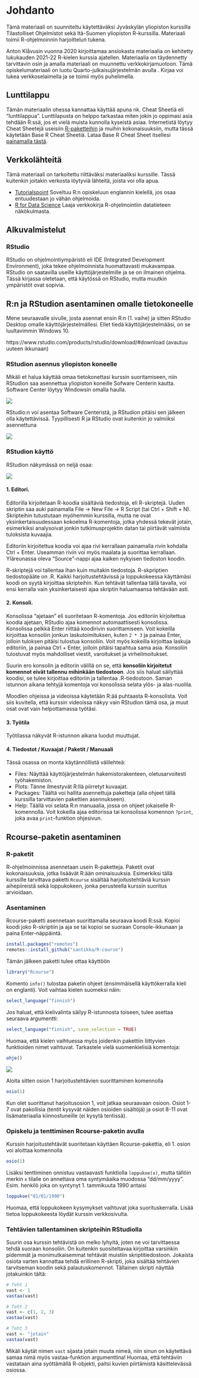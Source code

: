 # Johdanto {-}

Tämä materiaali on suunniteltu käytettäväksi Jyväskylän yliopiston kurssilla Tilastolliset Ohjelmistot sekä Itä-Suomen yliopiston R-kurssilla. Materiaali toimii R-ohjelmoinnin harjoittelun tukena.

Anton Klåvusin vuonna 2020 kirjoittamaa ansiokasta materiaalia on kehitetty lukukauden 2021-22 R-kielen kurssia ajatellen. Materiaalia on täydennetty tarvittavin osin ja amalla materiaali on muunnettu verkkokirjamuotoon.
Tämä opiskelumateriaali on luotu Quarto-julkaisujärjestelmän avulla [](https://quarto.org/). Kirjaa voi lukea verkkoselaimella ja se toimii myös puhelimella.

## Lunttilappu {-}

Tämän materiaalin ohessa kannattaa käyttää apuna nk. Cheat Sheetiä eli "lunttilappua". Lunttilapusta on helppo tarkastaa miten jokin jo oppimasi asia tehdään R:ssä, jos et vielä muista kunnolla kyseistä asiaa. Internetistä löytyy Cheat Sheetejä useisiin [R-paketteihin](https://www.rstudio.com/resources/cheatsheets/) ja muihin kokonaisuuksiin, mutta tässä käytetään Base R Cheat Sheetiä. Lataa Base R Cheat Sheet itsellesi [painamalla tästä](files/base_R_cheat_sheet.pdf). 

## Verkkolähteitä {-}

Tämä materiaali on tarkoitettu riittäväksi materiaaliksi kurssille. Tässä kuitenkin joitakin verkosta löytyviä lähteitä, joista voi olla apua.

 - [Tutorialspoint](https://www.tutorialspoint.com/r/index.htm) Soveltuu R:n opiskeluun englannin kielellä, jos osaa entuudestaan jo vähän ohjelmoida.
 - [R for Data Science](https://r4ds.had.co.nz/) Laaja verkkokirja R-ohjelmointiin datatieteen näkökulmasta. 

## Alkuvalmistelut {-}

### RStudio {-}

RStudio on ohjelmointiympäristö eli IDE (Integrated Development Environment), joka tekee ohjelmoinnista huomattavasti mukavampaa. RStudio on saatavilla useille käyttöjärjestelmille ja se on ilmainen ohjelma. Tässä kirjassa oletetaan, että käytössä on RStudio, mutta muutkin ympäristöt ovat sopivia.

## R:n ja RStudion asentaminen omalle tietokoneelle {-}

Mene seuraavalle sivulle, josta asennat ensin R:n (1. vaihe) ja sitten RStudio Desktop omalle käyttöjärjestelmällesi. Ellet tiedä käyttöjärjestelmääsi, on se luultavimmin Windows 10.

https://www.rstudio.com/products/rstudio/download/#download (avautuu uuteen ikkunaan)

### RStudion asennus yliopiston koneelle {-}

Mikäli et halua käyttää omaa tietokonettasi kurssin suoritamiseen, niin RStudion saa asennettua yliopiston koneille Sofware Centerin kautta. Software Center löytyy Windowsin omalla haulla.

![](files/software_center.jpg)

RStudio:n voi asentaa Software Centeristä, ja RStudion pitäisi sen jälkeen olla käytettävissä. Tyypillisesti R ja RStudio ovat kuitenkin jo valmiiksi asennettuna

![](files/RStudio_sc.jpg)

### RStudion käyttö {-}

RStudion näkymässä on neljä osaa:

![](files/RStudio_tutorial_edited.jpg)

#### 1. Editori. {-}

Editorilla kirjoitetaan R-koodia sisältäviä tiedostoja, eli R-skriptejä. Uuden skriptin saa auki painamalla File -> New File -> R Script (tai Ctrl + Shift + N). Skripteihin tutustutaan myöhemmin kurssilla, mutta ne ovat yksinkertaisuudessaan kokoelma R-komentoja, jotka yhdessä tekevät jotain, esimerkiksi analysoivat jonkin tutkimusprojektin datan tai piirtävät valmiista tuloksista kuvaajia.

Editoriin kirjoitettua koodia voi ajaa rivi kerrallaan painamalla rivin kohdalla Ctrl + Enter. Useamman rivin voi myös maalata ja suorittaa kerrallaan. Yläreunassa oleva "Source"-nappi ajaa kaiken nykyisen tiedoston koodin.

R-skriptejä voi tallentaa ihan kuin muitakin tiedostoja. R-skpriptien tiedostopääte on .R. Kaikki harjoitustehtävissä ja loppukokeessa käyttämäsi koodi on syytä kirjoittaa skripteihin. Kun tehtävät tallentaa tällä tavalla, voi ensi kerralla vain yksinkertaisesti ajaa skriptin haluamaansa tehtävään asti.

#### 2. Konsoli. {-}

Konsolissa "ajetaan" eli suoritetaan R-komentoja. Jos editoriin kirjoitettua koodia ajetaan, RStudio ajaa komennot automaattisesti konsolissa. Konsolissa pelkkä Enter riittää koodirivin suorittamiseen. Voit kokeilla kirjoittaa konsoliin jonkun laskutoimituksen, kuten `2 * 3` ja painaa Enter, jolloin tuloksen pitäisi tulostua konsoliin. Voit myös kokeilla kirjoittaa laskuja editoriin, ja painaa Ctrl + Enter, jolloin pitäisi tapahtua sama asia. Konsoliin tulostuvat myös mahdolliset viestit, varoitukset ja virheilmoitukset.

Suurin ero konsolin ja editorin välillä on se, että **konsoliin kirjoitetut komennot eivät tallennu mihinkään tiedostoon**. Jos siis haluat säilyttää koodisi, se tulee kirjoittaa editoriin ja tallentaa .R-tiedostoon. Saman istunnon aikana tehtyjä komentoja voi konsolissa selata ylös- ja alas-nuolila.

Moodlen ohjeissa ja videoissa käytetään R:ää puhtaasta R-konsolista. Voit siis kuvitella, että kurssin videoissa näkyy vain RStudion tämä osa, ja muut osat ovat vain helpottamassa työtäsi.

#### 3. Työtila {-}

Työtilassa näkyvät R-istunnon aikana luodut muuttujat.

#### 4. Tiedostot / Kuvaajat / Paketit / Manuaali {-}

Tässä osassa on monta käytännöllistä välilehteä:

- Files: Näyttää käyttöjärjestelmän hakemistorakenteen, oletusarvoitesti työhakemiston.
- Plots: Tänne ilmestyvät R:llä piirretyt kuvaajat.
- Packages: Täältä voi hallita asennettuja paketteja (alla ohjeet tällä kurssilla tarvittavien pakettien asennukseen).
- Help: Täällä voi selata R:n manuaalia, jossa on ohjeet jokaiselle R-komennolla. Voit kokeilla ajaa editorissa tai konsolissa komennon `?print`, joka avaa `print`-funktion ohjesivun.

## Rcourse-paketin asentaminen {-}

### R-paketit {-}

R-ohjelmoinnissa asennetaan usein R-paketteja. Paketit ovat kokonaisuuksia, jotka lisäävät R:ään ominaisuuksia. Esimerkiksi tällä kurssille tarvittava paketti `Rcourse` sisältää harjoitustehtäviä kurssin aihepiireistä sekä loppukokeen, jonka perusteella kurssin suoritus arvioidaan.

### Asentaminen {-}

Rcourse-paketti asennetaan suorittamalla seuraava koodi R:ssä. Kopioi koodi joko R-skriptiin ja aja se tai kopioi se suoraan Console-ikkunaan ja paina Enter-näppäintä.
```r
install.packages("remotes")
remotes::install_github("santikka/R-course")
```
Tämän jälkeen paketti tulee ottaa käyttöön
```r
library("Rcourse")
```
Komento `info()` tulostaa paketin ohjeet (ensimmäisellä käyttökerralla kieli on englanti). Voit vaihtaa kielen suomeksi näin:
```r
select_language("finnish")
```
Jos haluat, että kielivalinta säilyy R-istunnosta toiseen, tulee asettaa seuraava argumentti:
```r
select_language("finnish", save_selection = TRUE)
```
Huomaa, että kielen vaihtuessa myös joidenkin pakettiin liittyvien funktioiden nimet vaihtuvat.
Tarkastele vielä suomenkielisiä komentoja:
```r
ohje()
```
![](files/Rcourse_package_info.png)

Aloita sitten osion 1 harjoitustehtävien suorittaminen komennolla
```r
osio(1)
```
Kun olet suorittanut harjoitusosion 1, voit jatkaa seuraavaan osioon. Osiot 1-7 ovat pakollisia (tentit kysyvät näiden osioiden sisältöjä) ja osiot 8-11 ovat lisämateriaalia kiinnostuneille (ei kysytä tentissä).

### Opiskelu ja tenttiminen Rcourse-paketin avulla {-}

Kurssin harjoitustehtävät suoritetaan käyttäen Rcourse-pakettia, eli 1. osion voi aloittaa komennolla
```r
osio(1)
```
Lisäksi tenttiminen onnistuu vastaavasti funktiolla `loppukoe(x)`, mutta tällöin merkin `x` tilalle on annettava oma syntymäaika muodossa "dd/mm/yyyy". Esim. henkilö joka on syntynyt 1. tammikuuta 1990 antaisi
```r
loppukoe("01/01/1990")
```
Huomaa, että loppukokeen kysymykset vaihtuvat joka suorituskerralla. Lisää tietoa loppukokeesta löydät kurssin verkkosivulta.

### Tehtävien tallentaminen skripteihin RStudiolla {-}

Suurin osa kurssin tehtävistä on melko lyhyitä, joten ne voi tarvittaessa tehdä suoraan konsoliin. On kuitenkin suositeltavaa kirjoittaa varsinkin pidemmät ja monimutkaisemmat tehtävät muistiin skriptitiedostoon. Jokaista osiota varten kannattaa tehdä erillinen R-skripti, joka sisältää tehtävien tarvitseman koodin sekä palautuskomennot. Tällainen skripti näyttää jotakuinkin tältä:

```r
# Teht 1
vast <- 1
vastaa(vast)

# Teht 2
vast <- c(1, 2, 3)
vastaa(vast)

# Teht 3
vast <- "jotain"
vastaa(vast)
```

Mikäli käytät nimen `vast` sijasta jotain muuta nimeä, niin sinun on käytettävä samaa nimä myös vastaa-funktion argumenttina! Huomaa, että tehtäviin vastataan aina syöttämällä R-objekti, paitsi kuvien piirtämistä käsittelevässä osiossa.
